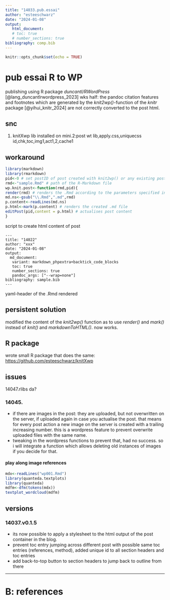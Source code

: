 ```yaml
---
title: "14033.pub.essai"
author: "esteeschwarz"
date: "2024-01-08"
output: 
   html_document:
   # toc: true
   # number_sections: true
bibliography: comp.bib
---
```


```r
knitr::opts_chunk$set(echo = TRUE)
```

# pub essai R to WP
publishing using R package *duncantl/RWordPress* [@lang_duncantlrwordpress_2023] wks half: the pandoc citation features and footnotes which are generated by the *knit2wp()*-function of the *knitr* package [@yihui_knitr_2024] are not correctly converted to the post html.

## snc
1. knitXwp lib installed on mini.2:post wt lib,apply.css,uniquecss id,chk,toc,img1,act1,2,cache1

## workaround
```r

library(markdown)
library(rmarkdown)
pid<-0 # set postID of post created with knit2wp() or any existing post
rmd<-"sample.Rmd" # path of the R-Markdown file
wp.knit.post<-function(rmd,pid){
render(rmd) # renders the .Rmd according to the parameters specified in the YAML header of the .Rmd
md.ns<-gsub("\\.Rmd",".md",rmd)
p.content<-readLines(md.ns)
p.html<-mark(p.content) # renders the created .md file
editPost(pid,content = p.html) # actualises post content
}
```
script to create html content of post


```{}
---
title: "14022"
author: "xxx"
date: "2024-01-08"
output: 
  md_document:
   variant: markdown_phpextra+backtick_code_blocks
   toc: true
   number_sections: true
   pandoc_args: ["--wrap=none"]
bibliography: sample.bib
---
```
yaml-header of the .Rmd rendered

## persistent solution
modified the content of the *knit2wp()* function as to use *render()* and *mark()* instead of *knit()* and *markdownToHTML()*. now works.

## R package
wrote small R package that does the same: <https://github.com/esteeschwarz/knitXwp>

## issues
14047.rlibs da?

### 14045.
- if there are images in the post: they are uploaded, but not overwritten on the server, if uploaded again in case you actualise the post. that means for every post action a new image on the server is created with a trailing increasing number. this is a wordpress feature to prevent overwrite uploaded files with the same name.
- tweaking in the wordpress functions to prevent that, had no success. so i will integrate a function which allows deleting old instances of images if you decide for that.

#### play along image references
```r
mdx<-readLines("wp001.Rmd")
library(quanteda.textplots)
library(quanteda)
mdfm<-dfm(tokens(mdx))
textplot_wordcloud(mdfm)
```

## versions 
### 14037.v0.1.5
- its now possible to apply a stylesheet to the html output of the post container in the blog.
- prevent toc entry jumping across different post with possible same toc entries (references, method), added unique id to all section headers and toc entries
- add back-to-top button to section headers to jump back to outline from there


---
# B: references
